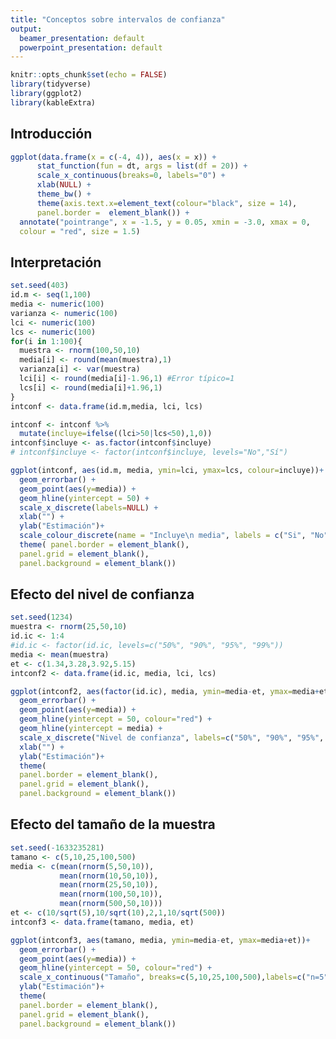 ```yaml
---
title: "Conceptos sobre intervalos de confianza"
output:
  beamer_presentation: default
  powerpoint_presentation: default
---
```


```r
knitr::opts_chunk$set(echo = FALSE)
library(tidyverse)
library(ggplot2)
library(kableExtra)
```

## Introducción

```r
ggplot(data.frame(x = c(-4, 4)), aes(x = x)) +
      stat_function(fun = dt, args = list(df = 20)) +
      scale_x_continuous(breaks=0, labels="0") +
      xlab(NULL) +
      theme_bw() +
      theme(axis.text.x=element_text(colour="black", size = 14),
      panel.border =  element_blank()) +
  annotate("pointrange", x = -1.5, y = 0.05, xmin = -3.0, xmax = 0,
  colour = "red", size = 1.5)
```


## Interpretación

```r
set.seed(403)
id.m <- seq(1,100)
media <- numeric(100)
varianza <- numeric(100)
lci <- numeric(100)
lcs <- numeric(100)
for(i in 1:100){
  muestra <- rnorm(100,50,10)
  media[i] <- round(mean(muestra),1)
  varianza[i] <- var(muestra)
  lci[i] <- round(media[i]-1.96,1) #Error típico=1
  lcs[i] <- round(media[i]+1.96,1)
}
intconf <- data.frame(id.m,media, lci, lcs)
```

```r
intconf <- intconf %>% 
  mutate(incluye=ifelse((lci>50|lcs<50),1,0))
intconf$incluye <- as.factor(intconf$incluye)
# intconf$incluye <- factor(intconf$incluye, levels="No","Sí")
```
```r
ggplot(intconf, aes(id.m, media, ymin=lci, ymax=lcs, colour=incluye))+
  geom_errorbar() +
  geom_point(aes(y=media)) +
  geom_hline(yintercept = 50) +
  scale_x_discrete(labels=NULL) +
  xlab("") +
  ylab("Estimación")+
  scale_colour_discrete(name = "Incluye\n media", labels = c("Si", "No")) +
  theme( panel.border = element_blank(),
  panel.grid = element_blank(),
  panel.background = element_blank())
```

## Efecto del nivel de confianza

```r
set.seed(1234)
muestra <- rnorm(25,50,10) 
id.ic <- 1:4
#id.ic <- factor(id.ic, levels=c("50%", "90%", "95%", "99%"))
media <- mean(muestra)
et <- c(1.34,3.28,3.92,5.15)
intconf2 <- data.frame(id.ic, media, lci, lcs)
```

```r
ggplot(intconf2, aes(factor(id.ic), media, ymin=media-et, ymax=media+et))+
  geom_errorbar() +
  geom_point(aes(y=media)) +
  geom_hline(yintercept = 50, colour="red") +
  geom_hline(yintercept = media) +
  scale_x_discrete("Nivel de confianza", labels=c("50%", "90%", "95%", "99%")) +
  xlab("") +
  ylab("Estimación")+
  theme(
  panel.border = element_blank(),
  panel.grid = element_blank(),
  panel.background = element_blank())
```

## Efecto del tamaño de la muestra

```r
set.seed(-1633235281)
tamano <- c(5,10,25,100,500)
media <- c(mean(rnorm(5,50,10)), 
           mean(rnorm(10,50,10)),
           mean(rnorm(25,50,10)),
           mean(rnorm(100,50,10)),
           mean(rnorm(500,50,10)))
et <- c(10/sqrt(5),10/sqrt(10),2,1,10/sqrt(500))
intconf3 <- data.frame(tamano, media, et)
```
```r
ggplot(intconf3, aes(tamano, media, ymin=media-et, ymax=media+et))+
  geom_errorbar() +
  geom_point(aes(y=media)) +
  geom_hline(yintercept = 50, colour="red") +
  scale_x_continuous("Tamaño", breaks=c(5,10,25,100,500),labels=c("n=5", "n=10", "n=25", "n=100", "n=500"), trans = "log10") +
  ylab("Estimación")+
  theme(
  panel.border = element_blank(),
  panel.grid = element_blank(),
  panel.background = element_blank())
```

